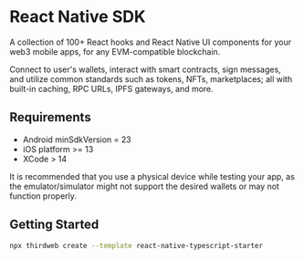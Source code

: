 # React Native SDK

A collection of 100+ React hooks and React Native UI components for your web3 mobile apps, for any EVM-compatible blockchain.

Connect to user's wallets, interact with smart contracts, sign messages, and utilize common standards such as tokens, NFTs, marketplaces; all with built-in caching, RPC URLs, IPFS gateways, and more.

## Requirements

- Android minSdkVersion = 23
- iOS platform >= 13
- XCode > 14

It is recommended that you use a physical device while testing your app, as the emulator/simulator might not support the desired wallets or may not function properly.

## Getting Started

```bash
npx thirdweb create --template react-native-typescript-starter
```
